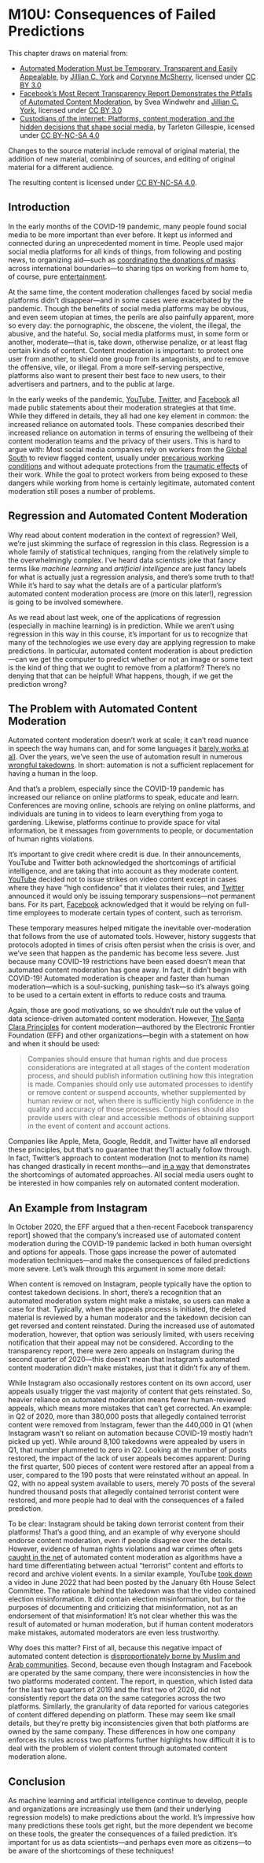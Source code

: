 # M10U: Consequences of Failed Predictions

This chapter draws on material from:

* [Automated Moderation Must be Temporary, Transparent and Easily Appealable](https://www.eff.org/deeplinks/2020/04/automated-moderation-must-be-temporary-transparent-and-easily-appealable), by [Jillian C. York](https://www.eff.org/about/staff/jillian-york) and [Corynne McSherry](https://www.eff.org/about/staff/corynne-mcsherry), licensed under [CC BY 3.0](https://creativecommons.org/licenses/by/3.0/us/)
* [Facebook's Most Recent Transparency Report Demonstrates the Pitfalls of Automated Content Moderation](https://www.eff.org/deeplinks/2020/10/facebooks-most-recent-transparency-report-demonstrates-pitfalls-automated-content), by Svea Windwehr and [Jillian C. York](https://www.eff.org/about/staff/jillian-york), licensed under [CC BY 3.0](https://creativecommons.org/licenses/by/3.0/us/)
* [Custodians of the internet: Platforms, content moderation, and the hidden decisions that shape social media](http://www.custodiansoftheinternet.org/), by Tarleton Gillespie, licensed under [CC BY-NC-SA 4.0](https://creativecommons.org/licenses/by-nc-sa/4.0/)

Changes to the source material include removal of original material, the addition of new material, combining of sources, and editing of original material for a different audience.

The resulting content is licensed under [CC BY-NC-SA 4.0](https://creativecommons.org/licenses/by-nc-sa/4.0/).

## Introduction

In the early months of the COVID-19 pandemic, many people found social media to be more important than ever before. It kept us informed and connected during an unprecedented moment in time. People used major social media platforms for all kinds of things, from following and posting news, to organizing aid—such as [coordinating the donations of masks](https://www.nbcnews.com/health/health-news/california-protective-equipment-shortage-pushes-nurses-consider-drastic-action-n1168976) across international boundaries—to sharing tips on working from home to, of course, pure [entertainment](https://twitter.com/J4CKMULL/status/1242897328329101317). 

At the same time, the content moderation challenges faced by social media platforms didn't disappear—and in some cases were exacerbated by the pandemic. Though the benefits of social media platforms may be obvious, and even seem utopian at times, the perils are also painfully apparent, more so every day: the pornographic, the obscene, the violent, the illegal, the abusive, and the hateful. So, social media platforms must, in some form or another, moderate—that is, take down, otherwise penalize, or at least flag certain kinds of content. Content moderation is important: to protect one user from another, to shield one group from its antagonists, and to remove the offensive, vile, or illegal. From a more self-serving perspective, platforms also want to present their best face to new users, to their advertisers and partners, and to the public at large.

In the early weeks of the pandemic, [YouTube](https://youtube-creators.googleblog.com/2020/03/protecting-our-extended-workforce-and.html), [Twitter](https://blog.twitter.com/en_us/topics/company/2020/An-update-on-our-continuity-strategy-during-COVID-19.html), and [Facebook](https://about.fb.com/news/2020/03/coronavirus/) all made public statements about their moderation strategies at that time. While they differed in details, they all had one key element in common: the increased reliance on automated tools. These companies described their increased reliance on automation in terms of ensuring the wellbeing of their content moderation teams and the privacy of their users. This is hard to argue with: Most social media companies rely on workers from the [Global South](https://en.wikipedia.org/wiki/Global_North_and_Global_South) to review flagged content, usually under [precarious working conditions](https://www.reuters.com/article/us-facebook-content-india-feature/some-facebook-content-reviewers-in-india-complain-of-low-pay-high-pressure-idUSKCN1QH15I) and without adequate protections from the [traumatic effects](https://www.theverge.com/2019/2/25/18229714/cognizant-facebook-content-moderator-interviews-trauma-working-conditions-arizona) of their work. While the goal to protect workers from being exposed to these dangers while working from home is certainly legitimate, automated content moderation still poses a number of problems.

## Regression and Automated Content Moderation

Why read about content moderation in the context of regression? Well, we're just skimming the surface of regression in this class. Regression is a whole family of statistical techniques, ranging from the relatively simple to the overwhelmingly complex. I've heard data scientists joke that fancy terms like *machine learning* and *artificial intelligence* are just fancy labels for what is actually just a regression analysis, and there's some truth to that! While it's hard to say what the details are of a particular platform's automated content moderation process are (more on this later!), regression is going to be involved somewhere.

As we read about last week, one of the applications of regression (especially in machine learning) is in prediction. While we aren't using regression in this way in this course, it's important for us to recognize that many of the technologies we use every day are applying regression to make predictions. In particular, automated content moderation is about prediction—can we get the computer to predict whether or not an image or some text is the kind of thing that we ought to remove from a platform? There's no denying that that can be helpful! What happens, though, if we get the prediction wrong?

## The Problem with Automated Content Moderation

Automated content moderation doesn’t work at scale; it can’t read nuance in speech the way humans can, and for some languages it [barely works at all](https://www.reuters.com/article/us-myanmar-rohingya-facebook/u-n-investigators-cite-facebook-role-in-myanmar-crisis-idUSKCN1GO2PN). Over the years, we’ve seen the use of automation result in numerous [wrongful takedowns](https://eff.org/tossedout). In short: automation is not a sufficient replacement for having a human in the loop.

And that’s a problem, especially since the COVID-19 pandemic has increased our reliance on online platforms to speak, educate and learn. Conferences are moving online, schools are relying on online platforms, and individuals are tuning in to videos to learn everything from yoga to gardening. Likewise, platforms continue to provide space for vital information, be it messages from governments to people, or documentation of human rights violations.

It’s important to give credit where credit is due. In their announcements, YouTube and Twitter both acknowledged the shortcomings of artificial intelligence, and are taking that into account as they moderate content. [YouTube](https://youtube-creators.googleblog.com/2020/03/protecting-our-extended-workforce-and.html) decided not to issue strikes on video content except in cases where they have “high confidence” that it violates their rules, and [Twitter](https://blog.twitter.com/en_us/topics/company/2020/An-update-on-our-continuity-strategy-during-COVID-19.html) announced it would only be issuing temporary suspensions—not permanent bans. For its part, [Facebook](https://about.fb.com/news/2020/03/coronavirus/#content-review) acknowledged that it would be relying on full-time employees to moderate certain types of content, such as terrorism. 

These temporary measures helped mitigate the inevitable over-moderation that follows from the use of automated tools. However, history suggests that protocols adopted in times of crisis often persist when the crisis is over, and we've seen that happen as the pandemic has become less severe. Just because many COVID-19 restrictions have been eased doesn't mean that automated content moderation has gone away. In fact, it didn't begin with COVID-19! Automated moderation is cheaper and faster than human moderation—which is a soul-sucking, punishing task—so it's always going to be used to a certain extent in efforts to reduce costs and trauma.

Again, those are good motivations, so we shouldn't rule out the value of data science-driven automated content moderation. However, [The Santa Clara Principles](https://santaclaraprinciples.org/) for content moderation—authored by the Electronic Frontier Foundation (EFF) and other organizations—begin with a statement on how and when it should be used:

> Companies should ensure that human rights and due process considerations are integrated at all stages of the content moderation process, and should publish information outlining how this integration is made. Companies should only use automated processes to identify or remove content or suspend accounts, whether supplemented by human review or not, when there is sufficiently high confidence in the quality and accuracy of those processes. Companies should also provide users with clear and accessible methods of obtaining support in the event of content and account actions.

Companies like Apple, Meta, Google, Reddit, and Twitter have all endorsed these principles, but that's no guarantee that they'll actually follow through. In fact, Twitter's approach to content moderation (not to mention its name) has changed drastically in recent months—and [in a way](https://www.techdirt.com/2023/01/10/as-elon-fires-more-trust-safety-staff-twitters-moderation-efforts-fall-apart/) that demonstrates the shortcomings of automated approaches. All social media users ought to be interested in how companies rely on automated content moderation.

## An Example from Instagram

In October 2020, the EFF argued that a then-recent Facebook transparency report] showed that the company’s increased use of automated content moderation during the COVID-19 pandemic lacked in both human oversight and options for appeals. Those gaps increase the power of automated moderation techniques—and make the consequences of failed predictions more severe. Let's walk through this argument in some more detail:

When content is removed on Instagram, people typically have the option to contest takedown decisions. In short, there's a recognition that an automated moderation system might make a mistake, so users can make a case for that. Typically, when the appeals process is initiated, the deleted material is reviewed by a human moderator and the takedown decision can get reversed and content reinstated. During the increased use of automated moderation, however, that option was seriously limited, with users receiving notification that their appeal may not be considered. According to the transparency report, there were zero appeals on Instagram during the second quarter of 2020—this doesn't mean that Instagram's automated content moderation didn't make mistakes, just that it didn't fix any of them.

While Instagram also occasionally restores content on its own accord, user appeals usually trigger the vast majority of content that gets reinstated. So, heavier reliance on automated moderation means fewer human-reviewed appeals, which means more mistakes that can't get corrected. An example: in Q2 of 2020, more than 380,000 posts that allegedly contained terrorist content were removed from Instagram, fewer than the 440,000 in Q1 (when Instagram wasn't so reliant on automation because COVID-19 mostly hadn't picked up yet). While around 8,100 takedowns were appealed by users in Q1, that number plummeted to zero in Q2. Looking at the number of posts restored, the impact of the lack of user appeals becomes apparent: During the first quarter, 500 pieces of content were restored after an appeal from a user, compared to the 190 posts that were reinstated without an appeal. In Q2, with no appeal system available to users, merely 70 posts of the several hundred thousand posts that allegedly contained terrorist content were restored, and more people had to deal with the consequences of a failed prediction.

To be clear: Instagram should be taking down terrorist content from their platforms! That's a good thing, and an example of why everyone should endorse content moderation, even if people disagree over the details. However, evidence of human rights violations and war crimes often gets [caught in the net](https://www.eff.org/wp/caught-net-impact-extremist-speech-regulations-human-rights-content) of automated content moderation as algorithms have a hard time differentiating between actual “terrorist” content and efforts to record and archive violent events. In a similar example, YouTube [took down](https://www.techdirt.com/2022/06/21/impossibility-theorem-strikes-again-youtube-deletes-january-6th-committee-video/) a video in June 2022 that had been posted by the January 6th House Select Committee. The rationale behind the takedown was that the video contained election misinformation. It *did* contain election misinformation, but for the purposes of documenting and criticizing that misinformation, not as an endorsement of that misinformation! It's not clear whether this was the result of automated or human moderation, but if human content moderators make mistakes, automated moderators are even less trustworthy.

Why does this matter? First of all, because this negative impact of automated content detection is [disproportionately borne by Muslim and Arab communities](https://www.fastcompany.com/40540411/erasing-history-youtubes-deletion-of-syria-war-videos-concerns-human-rights-groups). Second, because even though Instagram and Facebook are operated by the same company, there were inconsistencies in how the two platforms moderated content. The report, in question, which listed data for the last two quarters of 2019 and the first two of 2020, did not consistently report the data on the same categories across the two platforms. Similarly, the granularity of data reported for various categories of content differed depending on platform. These may seem like small details, but they're pretty big inconsistencies given that both platforms are owned by the same company. These differences in how one company enforces its rules across two platforms further highlights how difficult it is to deal with the problem of violent content through automated content moderation alone.


## Conclusion

As machine learning and artificial intelligence continue to develop, people and organizations are increasingly use them (and their underlying regression models) to make predictions about the world. It's impressive how many predictions these tools get right, but the more dependent we become on these tools, the greater the consequences of a failed prediction. It's important for us as data scientists—and perhaps even more as citizens—to be aware of the shortcomings of these techniques!